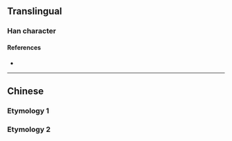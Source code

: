 {{also|合}}
{{character info}}
==Translingual==

===Han character===
{{Han char|rn=66|rad=攴|as=06|sn=10|four=81647|canj=ORYE|ids=⿰合攴}}

====References====
* {{Han ref|kx=0470.080|dkj=13173|dj=0820.140|hdz=21456.050|uh=6546|ud=25926|bh=D1CE|bd=53710}}

----

==Chinese==
{{zh-forms}}

===Etymology 1===
{{zh-see|合|v}}

===Etymology 2===
{{zh-see|洽|v|''(Min Dong)'' to [[be]] [[at]]}}
